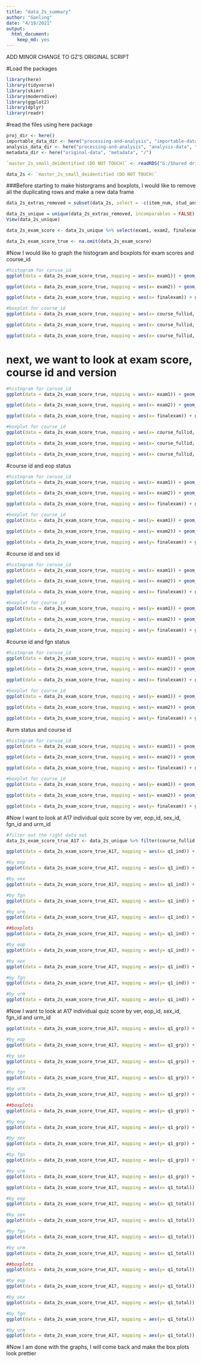 ```yaml
---
title: "data_2s_summary"
author: "Ganling"
date: "4/19/2021"
output: 
  html_document:
    keep_md: yes
---
```


ADD MINOR CHANGE TO GZ'S ORIGINAL SCRIPT

#Load the packages
```r
library(here)
library(tidyverse)
library(skimr)
library(moderndive)
library(ggplot2)
library(dplyr)
library(readr)
```
#read the files using here package
```r
proj_dir <- here()
importable_data_dir <- here("processing-and-analysis", "importable-data", "/")
analysis_data_dir <- here("processing-and-analysis", "analysis-data", "/")
metadata_dir <- here("original-data", "metadata", "/")

`master_2s_small_deidentified (DO NOT TOUCH)` <- readRDS("G:/Shared drives/CEG R Coding Practice/Ganling/two-stage-2/processing-and-analysis/01-importable-data/dataset/master_2s_small_deidentified (DO NOT TOUCH).rds")

data_2s <- `master_2s_small_deidentified (DO NOT TOUCH)`
```
###Before starting to make historgrams and boxplots, I would like to remove all the duplicating rows and make a new data frame
```r
data_2s_extras_removed = subset(data_2s, select = -c(item_num, stud_ans, exam_key, corr, bloom_rating, complexity_rating_mean, complexity_rating_median, item_code, stem))

data_2s_unique = unique(data_2s_extras_removed, incomparables = FALSE)
View(data_2s_unique)

data_2s_exam_score <- data_2s_unique %>% select(exam1, exam2, finalexam, course_fullid, ver, sex_id, urm_id, eop_id, fgn_id)

data_2s_exam_score_true <- na.omit(data_2s_exam_score)
```
#Now I would like to graph the histogram and boxplots for exam scores and course_id
```r
#histogram for coruse_id
ggplot(data = data_2s_exam_score_true, mapping = aes(x= exam1)) + geom_histogram(color = "white") + labs(x = "Exam 1 score", y= "number of students", title = ("Exam 1 score Distributions by Course ID")) + facet_wrap(~ course_fullid, nrow = 1 )

ggplot(data = data_2s_exam_score_true, mapping = aes(x= exam2)) + geom_histogram(color = "white") + labs(x = "Exam 2 score", y= "number of students", title = ("Exam 2 score Distributions by Course ID")) + facet_wrap(~ course_fullid, nrow = 1 )

ggplot(data = data_2s_exam_score_true, mapping = aes(x= finalexam)) + geom_histogram(color = "white") + labs(x = "Final exam score", y= "number of students", title = ("Final exam score Distributions by Course ID")) + facet_wrap(~ course_fullid, nrow = 1 )

#boxplot for course_id
ggplot(data = data_2s_exam_score_true, mapping = aes(x= course_fullid, y= exam1)) + geom_boxplot() + labs(x = "Exam 1 score", y= "number of students", title = ("Exam 1 score Distributions by Course ID")) + facet_wrap(~ course_fullid, nrow = 1 )

ggplot(data = data_2s_exam_score_true, mapping = aes(x= course_fullid, y= exam2)) + geom_boxplot() + labs(x = "Exam 2 score", y= "number of students", title = ("Exam 2 score Distributions by Course ID")) + facet_wrap(~ course_fullid, nrow = 1 )

ggplot(data = data_2s_exam_score_true, mapping = aes(x= course_fullid, y= finalexam)) + geom_boxplot() + labs(x = "Final exam score", y= "number of students", title = ("Final exam score Distributions by Course ID")) + facet_wrap(~ course_fullid, nrow = 1 )
```
# next, we want to look at exam score, course id and version 
```r
#histogram for coruse_id
ggplot(data = data_2s_exam_score_true, mapping = aes(x= exam1)) + geom_histogram(color = "white") + labs(x = "Exam 1 score", y= "number of students", title = ("Exam 1 score Distributions by Course ID and version")) + facet_wrap(~ course_fullid + ver, nrow = 3 )

ggplot(data = data_2s_exam_score_true, mapping = aes(x= exam2)) + geom_histogram(color = "white") + labs(x = "Exam 2 score", y= "number of students", title = ("Exam 2 score Distributions by Course ID and version")) + facet_wrap(~ course_fullid + ver, nrow = 3 )

ggplot(data = data_2s_exam_score_true, mapping = aes(x= finalexam)) + geom_histogram(color = "white") + labs(x = "Final exam score", y= "number of students", title = ("Final exam score Distributions by Course ID and version")) + facet_wrap(~ course_fullid + ver, nrow = 3 )

#boxplot for course_id
ggplot(data = data_2s_exam_score_true, mapping = aes(x= course_fullid, y= exam1)) + geom_boxplot() + labs(x = "Exam 1 score", y= "number of students", title = ("Exam 1 score Distributions by Course ID and version")) + facet_wrap(~ course_fullid + ver, nrow = 3 )

ggplot(data = data_2s_exam_score_true, mapping = aes(x= course_fullid, y= exam2)) + geom_boxplot() + labs(x = "Exam 2 score", y= "number of students", title = ("Exam 2 score Distributions by Course ID and version")) + facet_wrap(~ course_fullid + ver, nrow = 3 )

ggplot(data = data_2s_exam_score_true, mapping = aes(x= course_fullid, y= finalexam)) + geom_boxplot() + labs(x = "Final exam score", y= "number of students", title = ("Final exam score Distributions by Course ID and version")) + facet_wrap(~ course_fullid + ver, nrow = 3 )
```
#course id and eop status
```r
#histogram for coruse_id
ggplot(data = data_2s_exam_score_true, mapping = aes(x= exam1)) + geom_histogram(color = "white") + labs(x = "Exam 1 score", y= "number of students", title = ("Exam 1 score Distributions by Course ID and eop")) + facet_wrap(~ course_fullid + eop_id, nrow = 3 )

ggplot(data = data_2s_exam_score_true, mapping = aes(x= exam2)) + geom_histogram(color = "white") + labs(x = "Exam 2 score", y= "number of students", title = ("Exam 2 score Distributions by Course ID and eop")) + facet_wrap(~ course_fullid + eop_id, nrow = 3 )

ggplot(data = data_2s_exam_score_true, mapping = aes(x= finalexam)) + geom_histogram(color = "white") + labs(x = "Final exam score", y= "number of students", title = ("Final exam score Distributions by Course ID and eop")) + facet_wrap(~ course_fullid + eop_id, nrow = 3 )

#boxplot for course_id
ggplot(data = data_2s_exam_score_true, mapping = aes(y= exam1)) + geom_boxplot() + labs(x = "Exam 1 score", y= "number of students", title = ("Exam 1 score Distributions by Course ID and eop")) + facet_wrap(~ course_fullid + eop_id, nrow = 3 )

ggplot(data = data_2s_exam_score_true, mapping = aes(y= exam2)) + geom_boxplot() + labs(x = "Exam 2 score", y= "number of students", title = ("Exam 2 score Distributions by Course ID and eop")) + facet_wrap(~ course_fullid + eop_id, nrow = 3 )

ggplot(data = data_2s_exam_score_true, mapping = aes(y= finalexam)) + geom_boxplot() + labs(x = "Final exam score", y= "number of students", title = ("Final exam score Distributions by Course ID and eop")) + facet_wrap(~ course_fullid + eop_id, nrow = 3 )
```
#course id and sex id
```r
#histogram for coruse_id
ggplot(data = data_2s_exam_score_true, mapping = aes(x= exam1)) + geom_histogram(color = "white") + labs(x = "Exam 1 score", y= "number of students", title = ("Exam 1 score Distributions by Course ID and sex")) + facet_wrap(~ course_fullid + sex_id, nrow = 3 )

ggplot(data = data_2s_exam_score_true, mapping = aes(x= exam2)) + geom_histogram(color = "white") + labs(x = "Exam 2 score", y= "number of students", title = ("Exam 2 score Distributions by Course ID and sex")) + facet_wrap(~ course_fullid + sex_id, nrow = 3 )

ggplot(data = data_2s_exam_score_true, mapping = aes(x= finalexam)) + geom_histogram(color = "white") + labs(x = "Final exam score", y= "number of students", title = ("Final exam score Distributions by Course ID and sex")) + facet_wrap(~ course_fullid + sex_id, nrow = 3 )

#boxplot for course_id
ggplot(data = data_2s_exam_score_true, mapping = aes(y= exam1)) + geom_boxplot() + labs(x = "Exam 1 score", y= "number of students", title = ("Exam 1 score Distributions by Course ID and sex")) + facet_wrap(~ course_fullid + sex_id, nrow = 3 )

ggplot(data = data_2s_exam_score_true, mapping = aes(y= exam2)) + geom_boxplot() + labs(x = "Exam 2 score", y= "number of students", title = ("Exam 2 score Distributions by Course ID and sex")) + facet_wrap(~ course_fullid + sex_id, nrow = 3 )

ggplot(data = data_2s_exam_score_true, mapping = aes(y= finalexam)) + geom_boxplot() + labs(x = "Final exam score", y= "number of students", title = ("Final exam score Distributions by Course ID and sex")) + facet_wrap(~ course_fullid + sex_id, nrow = 3 )
```
#course id and fgn status
```r
#histogram for coruse_id
ggplot(data = data_2s_exam_score_true, mapping = aes(x= exam1)) + geom_histogram(color = "white") + labs(x = "Exam 1 score", y= "number of students", title = ("Exam 1 score Distributions by Course ID and fgn")) + facet_wrap(~ course_fullid + fgn_id, nrow = 3 )

ggplot(data = data_2s_exam_score_true, mapping = aes(x= exam2)) + geom_histogram(color = "white") + labs(x = "Exam 2 score", y= "number of students", title = ("Exam 2 score Distributions by Course ID and fgn")) + facet_wrap(~ course_fullid + fgn_id, nrow = 3 )

ggplot(data = data_2s_exam_score_true, mapping = aes(x= finalexam)) + geom_histogram(color = "white") + labs(x = "Final exam score", y= "number of students", title = ("Final exam score Distributions by Course ID and fgn")) + facet_wrap(~ course_fullid + fgn_id, nrow = 3 )

#boxplot for course_id
ggplot(data = data_2s_exam_score_true, mapping = aes(y= exam1)) + geom_boxplot() + labs(x = "Exam 1 score", y= "number of students", title = ("Exam 1 score Distributions by Course ID and fgn")) + facet_wrap(~ course_fullid + fgn_id, nrow = 3 )

ggplot(data = data_2s_exam_score_true, mapping = aes(y= exam2)) + geom_boxplot() + labs(x = "Exam 2 score", y= "number of students", title = ("Exam 2 score Distributions by Course ID and fgn")) + facet_wrap(~ course_fullid + fgn_id, nrow = 3 )

ggplot(data = data_2s_exam_score_true, mapping = aes(y= finalexam)) + geom_boxplot() + labs(x = "Final exam score", y= "number of students", title = ("Final exam score Distributions by Course ID and fgn")) + facet_wrap(~ course_fullid + fgn_id, nrow = 3 )
```
#urm status and course id
```r
#histogram for coruse_id
ggplot(data = data_2s_exam_score_true, mapping = aes(x= exam1)) + geom_histogram(color = "white") + labs(x = "Exam 1 score", y= "number of students", title = ("Exam 1 score Distributions by Course ID and urm")) + facet_wrap(~ course_fullid + urm_id, nrow = 3 )

ggplot(data = data_2s_exam_score_true, mapping = aes(x= exam2)) + geom_histogram(color = "white") + labs(x = "Exam 2 score", y= "number of students", title = ("Exam 2 score Distributions by Course ID and urm")) + facet_wrap(~ course_fullid + urm_id, nrow = 3 )

ggplot(data = data_2s_exam_score_true, mapping = aes(x= finalexam)) + geom_histogram(color = "white") + labs(x = "Final exam score", y= "number of students", title = ("Final exam score Distributions by Course ID and urm")) + facet_wrap(~ course_fullid + urm_id, nrow = 3 )

#boxplot for course_id
ggplot(data = data_2s_exam_score_true, mapping = aes(y= exam1)) + geom_boxplot() + labs(x = "Exam 1 score", y= "number of students", title = ("Exam 1 score Distributions by Course ID and urm")) + facet_wrap(~ course_fullid + urm_id, nrow = 3 )

ggplot(data = data_2s_exam_score_true, mapping = aes(y= exam2)) + geom_boxplot() + labs(x = "Exam 2 score", y= "number of students", title = ("Exam 2 score Distributions by Course ID and urm")) + facet_wrap(~ course_fullid + urm_id, nrow = 3 )

ggplot(data = data_2s_exam_score_true, mapping = aes(y= finalexam)) + geom_boxplot() + labs(x = "Final exam score", y= "number of students", title = ("Final exam score Distributions by Course ID and urm")) + facet_wrap(~ course_fullid + urm_id, nrow = 3 )
```
#Now I want to look at A17 individual quiz score by ver, eop_id, sex_id, fgn_id and urm_id
```r
#filter out the right data set
data_2s_exam_score_true_A17 <- data_2s_unique %>% filter(course_fullid %in% c("CHEM_142_A_2017_4")) %>% select(q1_ind, q1_grp, q1_total, course_fullid, ver, eop_id, sex_id, fgn_id, urm_id)

ggplot(data = data_2s_exam_score_true_A17, mapping = aes(x= q1_ind)) + geom_histogram(color = "white") + labs(x = "Quiz 1 Individual score", y= "number of students", title = ("Quiz 1 individual score Distributions by version during A17")) + facet_wrap(~ ver, nrow = 3 )

#by eop
ggplot(data = data_2s_exam_score_true_A17, mapping = aes(x= q1_ind)) + geom_histogram(color = "white") + labs(x = "Quiz 1 Individual score", y= "number of students", title = ("Quiz 1 individual score Distributions by eop during A17")) + facet_wrap(~ eop_id, nrow = 3 )

#by sex
ggplot(data = data_2s_exam_score_true_A17, mapping = aes(x= q1_ind)) + geom_histogram(color = "white") + labs(x = "Quiz 1 Individual score", y= "number of students", title = ("Quiz 1 individual score Distributions by sex during A17")) + facet_wrap(~ sex_id, nrow = 3 )

#by fgn
ggplot(data = data_2s_exam_score_true_A17, mapping = aes(x= q1_ind)) + geom_histogram(color = "white") + labs(x = "Quiz 1 Individual score", y= "number of students", title = ("Quiz 1 individual score Distributions by first generation status during A17")) + facet_wrap(~ fgn_id, nrow = 3 )

#by urm
ggplot(data = data_2s_exam_score_true_A17, mapping = aes(x= q1_ind)) + geom_histogram(color = "white") + labs(x = "Quiz 1 Individual score", y= "number of students", title = ("Quiz 1 individual score Distributions by representation during A17")) + facet_wrap(~ urm_id, nrow = 3 )

##boxplots
ggplot(data = data_2s_exam_score_true_A17, mapping = aes(y= q1_ind)) + geom_boxplot() + labs(x = "Quiz 1 Individual score", y= "number of students", title = ("Quiz 1 individual score Distributions by version during A17")) + facet_wrap(~ ver, nrow = 3 )

#by eop
ggplot(data = data_2s_exam_score_true_A17, mapping = aes(y= q1_ind)) + geom_boxplot() + labs(x = "Quiz 1 Individual score", y= "number of students", title = ("Quiz 1 individual score Distributions by eop during A17")) + facet_wrap(~ eop_id, nrow = 3 )

#by sex
ggplot(data = data_2s_exam_score_true_A17, mapping = aes(y= q1_ind)) + geom_boxplot() + labs(x = "Quiz 1 Individual score", y= "number of students", title = ("Quiz 1 individual score Distributions by sex during A17")) + facet_wrap(~ sex_id, nrow = 3 )

#by fgn
ggplot(data = data_2s_exam_score_true_A17, mapping = aes(y= q1_ind)) + geom_boxplot() + labs(x = "Quiz 1 Individual score", y= "number of students", title = ("Quiz 1 individual score Distributions by first generation status during A17")) + facet_wrap(~ fgn_id, nrow = 3 )

#by urm
ggplot(data = data_2s_exam_score_true_A17, mapping = aes(y= q1_ind)) + geom_boxplot() + labs(x = "Quiz 1 Individual score", y= "number of students", title = ("Quiz 1 individual score Distributions by representation during A17")) + facet_wrap(~ urm_id, nrow = 3 )

```


#Now I want to look at A17 individual quiz score by ver, eop_id, sex_id, fgn_id and urm_id
```r
ggplot(data = data_2s_exam_score_true_A17, mapping = aes(x= q1_grp)) + geom_histogram(color = "white") + labs(x = "Quiz 1 group score", y= "number of students", title = ("Quiz 1 group score Distributions by version during A17")) + facet_wrap(~ ver, nrow = 3 )

#by eop
ggplot(data = data_2s_exam_score_true_A17, mapping = aes(x= q1_grp)) + geom_histogram(color = "white") + labs(x = "Quiz 1 group score", y= "number of students", title = ("Quiz 1 group score Distributions by eop during A17")) + facet_wrap(~ eop_id, nrow = 3 )

#by sex
ggplot(data = data_2s_exam_score_true_A17, mapping = aes(x= q1_grp)) + geom_histogram(color = "white") + labs(x = "Quiz 1 group score", y= "number of students", title = ("Quiz 1 group score Distributions by sex during A17")) + facet_wrap(~ sex_id, nrow = 3 )

#by fgn
ggplot(data = data_2s_exam_score_true_A17, mapping = aes(x= q1_grp)) + geom_histogram(color = "white") + labs(x = "Quiz 1 group score", y= "number of students", title = ("Quiz 1 group score Distributions by first generation status during A17")) + facet_wrap(~ fgn_id, nrow = 3 )

#by urm
ggplot(data = data_2s_exam_score_true_A17, mapping = aes(x= q1_grp)) + geom_histogram(color = "white") + labs(x = "Quiz 1 group score", y= "number of students", title = ("Quiz 1 group score Distributions by representation during A17")) + facet_wrap(~ urm_id, nrow = 3 )

##boxplots
ggplot(data = data_2s_exam_score_true_A17, mapping = aes(y= q1_grp)) + geom_boxplot() + labs(x = "Quiz 1 group score", y= "number of students", title = ("Quiz 1 group score Distributions by version during A17")) + facet_wrap(~ ver, nrow = 3 )

#by eop
ggplot(data = data_2s_exam_score_true_A17, mapping = aes(y= q1_grp)) + geom_boxplot() + labs(x = "Quiz 1 group score", y= "number of students", title = ("Quiz 1 group score Distributions by eop during A17")) + facet_wrap(~ eop_id, nrow = 3 )

#by sex
ggplot(data = data_2s_exam_score_true_A17, mapping = aes(y= q1_grp)) + geom_boxplot() + labs(x = "Quiz 1 group score", y= "number of students", title = ("Quiz 1 group score Distributions by sex during A17")) + facet_wrap(~ sex_id, nrow = 3 )

#by fgn
ggplot(data = data_2s_exam_score_true_A17, mapping = aes(y= q1_grp)) + geom_boxplot() + labs(x = "Quiz 1 group score", y= "number of students", title = ("Quiz 1 group score Distributions by first generation status during A17")) + facet_wrap(~ fgn_id, nrow = 3 )

#by urm
ggplot(data = data_2s_exam_score_true_A17, mapping = aes(y= q1_grp)) + geom_boxplot() + labs(x = "Quiz 1 group score", y= "number of students", title = ("Quiz 1 group score Distributions by representation during A17")) + facet_wrap(~ urm_id, nrow = 3 )
```
```r
ggplot(data = data_2s_exam_score_true_A17, mapping = aes(x= q1_total)) + geom_histogram(color = "white") + labs(x = "Quiz 1 total score", y= "number of students", title = ("Quiz 1 total score Distributions by version during A17")) + facet_wrap(~ ver, nrow = 3 )

#by eop
ggplot(data = data_2s_exam_score_true_A17, mapping = aes(x= q1_total)) + geom_histogram(color = "white") + labs(x = "Quiz 1 total score", y= "number of students", title = ("Quiz 1 total score Distributions by eop during A17")) + facet_wrap(~ eop_id, nrow = 3 )

#by sex
ggplot(data = data_2s_exam_score_true_A17, mapping = aes(x= q1_total)) + geom_histogram(color = "white") + labs(x = "Quiz 1 total score", y= "number of students", title = ("Quiz 1 total score Distributions by sex during A17")) + facet_wrap(~ sex_id, nrow = 3 )

#by fgn
ggplot(data = data_2s_exam_score_true_A17, mapping = aes(x= q1_total)) + geom_histogram(color = "white") + labs(x = "Quiz 1 total score", y= "number of students", title = ("Quiz 1 total score Distributions by first generation status during A17")) + facet_wrap(~ fgn_id, nrow = 3 )

#by urm
ggplot(data = data_2s_exam_score_true_A17, mapping = aes(x= q1_total)) + geom_histogram(color = "white") + labs(x = "Quiz 1 total score", y= "number of students", title = ("Quiz 1 total score Distributions by representation during A17")) + facet_wrap(~ urm_id, nrow = 3 )

##boxplots
ggplot(data = data_2s_exam_score_true_A17, mapping = aes(y= q1_total)) + geom_boxplot() + labs(x = "Quiz 1 total score", y= "number of students", title = ("Quiz 1 total score Distributions by version during A17")) + facet_wrap(~ ver, nrow = 3 )

#by eop
ggplot(data = data_2s_exam_score_true_A17, mapping = aes(y= q1_total)) + geom_boxplot() + labs(x = "Quiz 1 total score", y= "number of students", title = ("Quiz 1 total score Distributions by eop during A17")) + facet_wrap(~ eop_id, nrow = 3 )

#by sex
ggplot(data = data_2s_exam_score_true_A17, mapping = aes(y= q1_total)) + geom_boxplot() + labs(x = "Quiz 1 total score", y= "number of students", title = ("Quiz 1 total score Distributions by sex during A17")) + facet_wrap(~ sex_id, nrow = 3 )

#by fgn
ggplot(data = data_2s_exam_score_true_A17, mapping = aes(y= q1_total)) + geom_boxplot() + labs(x = "Quiz 1 total score", y= "number of students", title = ("Quiz 1 total score Distributions by first generation status during A17")) + facet_wrap(~ fgn_id, nrow = 3 )

#by urm
ggplot(data = data_2s_exam_score_true_A17, mapping = aes(y= q1_total)) + geom_boxplot() + labs(x = "Quiz 1 total score", y= "number of students", title = ("Quiz 1 total score Distributions by representation during A17")) + facet_wrap(~ urm_id, nrow = 3 )
```
#Now I am done with the graphs, I will come back and make the box plots look prettier


